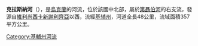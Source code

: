 '''克拉斯納河'''（{{lang-uk|Красна}}），是[[烏克蘭|烏克蘭]]的河流，位於該國中北部，屬於[[第聶伯河|第聶伯河]]的右支流，發源自[[維利尚西卡新謝利齊亞|維利尚西卡新謝利齊亞]]以西，流經[[基辅州|基辅州]]，河道全長48公里，流域面積357平方公里。

{{DEFAULTSORT:Красна (притока Дніпра)}}
[[Category:基輔州河流|Category:基輔州河流]]


{{Ukraine-river-stub}}